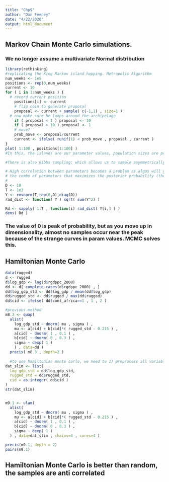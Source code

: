 ```yaml
---
title: "Chp9"
author: "Dan Feeney"
date: "4/22/2020"
output: html_document
---
```


## Markov Chain Monte Carlo simulations.
### We no longer assume a multivariate Normal distribution
```r
library(rethinking)
#replicating the King Markov island hopping. Metropolis Algorithm
num_weeks <- 1e5
positions <- rep(0,num_weeks)
current <- 10
for ( i in 1:num_weeks ) {
  # record current position
    positions[i] <- current
    # flip coin to generate proposal
    proposal <- current + sample( c(-1,1) , size=1 )
  # now make sure he loops around the archipelago
    if ( proposal < 1 ) proposal <- 10
    if ( proposal > 10 ) proposal <- 1
    # move?
    prob_move <- proposal/current
    current <- ifelse( runif(1) < prob_move , proposal , current )
}
plot( 1:100 , positions[1:100] )
#In this, the islands are our parameter values, population sizes are posterior probabilities at each parameter value, and weeks are samples from the joint distribution of parameters of the model

#There is also Gibbs sampling: which allows us to sample asymmetrically (i.e. for parameters like SD that are bounded at 0). This comes from the Metropolis-Hastings algorithm. This becomes inefficient in high-parameter/high dimensional models

# High correlation between parameters becomes a problem as algos will get stuck in regions due to "concentration of measure"
# the combo of parameters that maximizes the posterior probability (the mode), is not actually a region that is highly plausible
# 
D <- 10
T <- 1e3
Y <- rmvnorm(T,rep(0,D),diag(D))
rad_dist <- function( Y ) sqrt( sum(Y^2) )

Rd <- sapply( 1:T , function(i) rad_dist( Y[i,] ) )
dens( Rd )
```
### The value of 0 is peak of probability, but as you move up in dimensionality, almost no samples occur near the peak because of the strange curves in param values. MCMC solves this.
## Hamiltonian Monte Carlo

```r
data(rugged)
d <- rugged
d$log_gdp <- log(d$rgdppc_2000)
dd <- d[ complete.cases(d$rgdppc_2000) , ]
dd$log_gdp_std <- dd$log_gdp / mean(dd$log_gdp)
dd$rugged_std <- dd$rugged / max(dd$rugged)
dd$cid <- ifelse( dd$cont_africa==1 , 1 , 2 )

#previous method
m8.3 <- quap( 
  alist(
    log_gdp_std ~ dnorm( mu , sigma ) ,
    mu <- a[cid] + b[cid]*( rugged_std - 0.215 ) ,
    a[cid] ~ dnorm( 1 , 0.1 ) ,
    b[cid] ~ dnorm( 0 , 0.3 ) ,
    sigma ~ dexp( 1 )
    ) , data=dd )
  precis( m8.3 , depth=2 )
  
  #to use hamiltonian monte carlo, we need to 1) preprocess all variables: make any transformatoins before fitting the model 2) once they are trimmed down, make a new DF with only these variables
dat_slim <- list(
  log_gdp_std = dd$log_gdp_std,
  rugged_std = dd$rugged_std,
  cid = as.integer( dd$cid )
)
str(dat_slim)


m9.1 <- ulam(
  alist(
    log_gdp_std ~ dnorm( mu , sigma ) ,
    mu <- a[cid] + b[cid]*( rugged_std - 0.215 ) ,
    a[cid] ~ dnorm( 1 , 0.1 ) ,
    b[cid] ~ dnorm( 0 , 0.3 ) ,
    sigma ~ dexp( 1 )
  ) , data=dat_slim , chains=4 , cores=4 )

precis(m9.1, depth = 2)
pairs(m9.1)
```

## Hamiltonian Monte Carlo is better than random, the samples are anti correlated